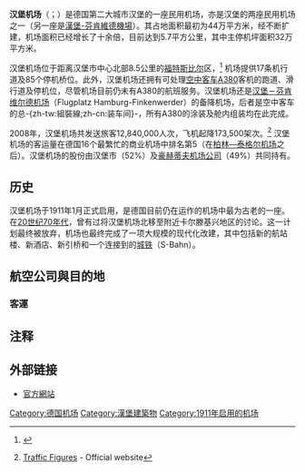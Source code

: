 {{Infobox Airport
| name = 汉堡机场
| nativename = {{lang|de|Flughafen Hamburg}}
| image = Hamburg Airport Logo.svg
| image-width = 260px
| IATA = HAM
| ICAO = EDDH
| type = 民用
| opened = 1911年
| city-served = {{GER}}[[漢堡|漢堡]]
| location = {{GER}}漢堡市[[漢堡北區|漢堡北區]]
| hub = [[欧洲之翼航空|欧洲之翼航空]]
| focus_city = [[神鹰航空|神鹰航空]]<br>[[瑞安航空|瑞安航空]]<br>[[德国途易航空|德国途易航空]]
| elevation-f = 53
| coordinates = {{coord|53|37|49|N|9|59|18|E|type:airport}}
| runway1_heading = 05/23 
| runway1_feet = 10,663 
| runway1_meter = 3,250 
| runway1_surface = [[柏油|柏油]] 
| runway2_heading = 15/33 
| runway2_feet = 12,028 
| runway2_meter = 3,666 
| runway2_surface = 柏油 
| website = [https://www.hamburg-airport.de/ hamburg-airport.de]
}}
'''汉堡机场'''（{{lang-de|'''Flughafen Hamburg'''}}；{{airport codes|HAM|EDDH}}）是德国第二大城市汉堡的一座民用机场，亦是汉堡的两座民用机场之一（另一座是[[漢堡-芬肯維德機場|漢堡-芬肯維德機場]]）。其占地面积最初为44万平方米，经不断扩建，机场面积已经增长了十余倍，目前达到5.7平方公里，其中主停机坪面积32万平方米。

汉堡机场位于距离汉堡市中心北部8.5公里的[[福特斯比尔|福特斯比尔]]区，<ref name="AIP">{{Cite web |url=http://www.ead.eurocontrol.int/publicuser/protect/pu/main.jsp |title=EAD Basic |accessdate=2009-10-29 |archive-date=2018-06-12 |archive-url=https://web.archive.org/web/20180612144000/http://www.ead.eurocontrol.int/publicuser/protect/pu/main.jsp |dead-url=no }}</ref> 机场提供17条机行道及85个停机桥位。此外，汉堡机场还拥有可处理[[空中客车A380|空中客车A380]]客机的跑道、滑行道及停机位，尽管机场目前仍未有A380的航班服务。汉堡机场还是[[汉堡－芬肯维尔德机场|汉堡－芬肯维尔德机场]]（Flugplatz Hamburg-Finkenwerder）的备降机场，后者是空中客车的总-{zh-tw:組裝線;zh-cn:装车间}-，所有A380的涂装及舱内组装均在此完成。

2008年，汉堡机场共发送旅客12,840,000人次，飞机起降173,500架次。<ref name="stats">{{en icon}} [http://www.ham.airport.de/en/c_figures_traffic_figures.html Traffic Figures] {{Wayback|url=http://www.ham.airport.de/en/c_figures_traffic_figures.html |date=20141006095557 }} - Official website</ref> 汉堡机场的客运量在德国16个最繁忙的商业机场中排名第5（在[[柏林－泰格尔奥托·利林塔尔机场|柏林—泰格尔机场]]之后）。汉堡机场的股份由汉堡市（52%）及[[豪赫蒂夫|豪赫蒂夫机场公司]]（49%）共同持有。

== 历史 ==
汉堡机场于1911年1月正式启用，是德国目前仍在运作的机场中最为古老的一座。在[[20世纪70年代|20世纪70年代]]，曾有过将汉堡机场北移至附近卡尔滕基兴地区的讨论。这一计划最终被放弃，机场也最终完成了一项大规模的现代化改建，其中包括新的航站楼、新酒店、新引桥和一个连接到的[[汉堡城铁|城铁]]（S-Bahn）。

== 航空公司與目的地 ==
=== 客運 ===
{{Expand|time=2016-10-19T03:43:47+00:00}}
{{Airport-dest-list
|{{flagicon|GRC}} [[愛琴海航空|愛琴海航空]]|[[雅典埃莱夫塞里奥斯·韦尼泽洛斯国际机场|雅典]]
|{{flagicon|IRL}} [[愛爾蘭航空|愛爾蘭航空]]|[[都柏林机场|都柏林]]
|{{flagicon|RUS}} [[俄羅斯航空|俄羅斯航空]]|[[谢列梅捷沃国际机场|莫斯科-謝列梅捷沃]]
|{{flagicon|RUS}} [[俄羅斯航空|俄羅斯航空]]<br>由[[俄羅斯國家航空|俄羅斯國家航空]]營運|[[普爾科沃機場|聖彼得堡]]
|{{flagicon|LVA}} [[波羅的海航空|波羅的海航空]]|[[里加国际机场|里加]]
|{{flagicon|ESP}} [[歐洲航空|歐洲航空]]|
|{{flagicon|FRA}} [[法國航空|法國航空]]| [[巴黎夏爾·戴高樂機場|巴黎]]
|{{flagicon|GRL}} [[格陵蘭航空|格陵蘭航空]]|
|{{flagicon|MLT}} [[馬爾他航空|馬爾他航空]]|
|{{flagicon|SRB}} [[塞爾維亞航空|塞爾維亞航空]]|
|{{flagicon|BGR}} [[維亞航空|維亞航空]]|
|{{flagicon|FRA}} {{link-en|法國ASL航空|ASL Airlines France}}|
|{{flagicon|TUR}} {{link-en|亞特拉斯全球航空|AtlasGlobal}}|
|{{flagicon|AUT}} [[奧地利航空|奧地利航空]]|
[[維也納國際机场|維也納]]
|{{flagicon|ROM}} [[蓝色航空_(罗马尼亚)|藍色航空]]|
|{{flagicon|UK}} [[英倫區域航空|英倫區域航空]]|
|{{flagicon|UK}} [[英國航空|英國航空]]|
|{{flagicon|UK}} [[英國航空|英國航空]]<br>由[[英國東方航空|英國東方航空]]營運|
|{{flagicon|UK}} [[英國航空|英國航空]]<br>由MHS Aviation營運|
|{{flagicon|BEL}} [[布魯塞爾航空|布魯塞爾航空]]|
|{{flagicon|BEL}} [[布魯塞爾航空|布魯塞爾航空]]<br>由[[弗萊比航空|弗萊比航空]]營運|
|{{flagicon|BGR}} {{link-en|保加利亞包機航空|Bulgarian Air Charter}}|
|{{flagicon|FRA}} Chalair Aviation|
|{{flagicon|DEU}} [[神鷹航空|神鷹航空]]|
|{{flagicon|TUR}} {{link-en|克爾登航空|Corendon Airlines}}|
|{{flagicon|CZE}} [[捷克航空|捷克航空]]|
|{{flagicon|UK}} [[易捷航空|易捷航空]]|
|{{flagicon|CHE}} [[瑞士易捷航空|瑞士易捷航空]]|
|{{flagicon|UAE}} [[阿联酋航空|-{阿}-聯酋航空]]|
[[杜拜國際機場|杜拜]]
|{{flagicon|DEU}} [[歐洲之翼航空|歐洲之翼航空]]|
|{{flagicon|DEU}} [[歐洲之翼航空|歐洲之翼航空]]<br>由[[德國之翼|德國之翼]]營運|
|{{flagicon|FIN}} [[芬蘭航空|芬蘭航空]]|[[赫爾辛基-萬塔機場|赫爾辛基]]
|{{flagicon|FIN}} [[芬蘭航空|芬蘭航空]]<br>由{{link-en|北歐區域航空|Nordic Regional Airlines}}營運|
|{{flagicon|TUR}} [[自由鳥航空|自由鳥航空]]|
|{{flagicon|DEU}} [[日耳曼尼亞航空|日耳曼尼亞航空]]|
|{{flagicon|ESP}} [[西班牙國家航空|西班牙國家航空]]|
|{{flagicon|ISL}} [[冰島航空|冰島航空]]|
|{{flagicon|IRN}} [[伊朗航空|伊朗航空]]|
|{{flagicon|NLD}} [[荷蘭皇家航空|荷蘭皇家航空]]|
|{{flagicon|NLD}} [[荷蘭皇家航空|荷蘭皇家航空]]<br>由[[荷蘭皇家城市短途航空|荷蘭皇家城市短途航空]]營運|
|{{flagicon|POL}} [[LOT波蘭航空|LOT波蘭航空]]|
|{{flagicon|DEU}} [[漢莎航空|漢莎航空]]|
|{{flagicon|LUX}} [[盧森堡航空|盧森堡航空]]|
|{{flagicon|NOR}} {{link-en|北歐區域航空|Nordic Regional Airlines}}|
|{{flagicon|TUN}} {{link-en|尼韋爾航空|Nouvelair}}|
|{{flagicon|TUR}} [[飛馬航空|飛馬航空]]|
|{{flagicon|DEU}} Rhein-Neckar Air<br>由{{link-en|MHS航空|MHS Aviation (Germany)}}營運|
|{{flagicon|IRL}} [[瑞安航空|瑞安航空]]|
|{{flagicon|DNK}}{{flagicon|NOR}}{{flagicon|SWE}} [[北歐航空|北歐航空]]|
|{{flagicon|DNK}}{{flagicon|NOR}}{{flagicon|SWE}} [[北歐航空|北歐航空]]<br>由{{link-en|辛柏航空|Cimber (airline)}}營運|
|{{flagicon|DNK}}{{flagicon|NOR}}{{flagicon|SWE}} [[北歐航空|北歐航空]]<br>由[[捷時航空|捷時航空]]營運|
|{{flagicon|CHE}} {{link-en|天空工作航空|SkyWork Airlines}}|
|{{flagicon|TUR}} [[太陽快運航空|太陽快運航空]]|
|{{flagicon|DEU}} [[德國極光快線|德國極光快線]]|
|{{flagicon|CHE}} [[瑞士國際航空|瑞士國際航空]]|
|{{flagicon|DEU}} Sylt Air|
|{{flagicon|TUR}} {{link-en|順風航空|Tailwind Airlines}}|
|{{flagicon|PRT}} [[TAP葡萄牙航空|TAP葡萄牙航空]]|
|{{flagicon|ROU}} [[羅馬尼亞航空|羅馬尼亞航空]]|
|{{flagicon|TUN}} [[突尼斯航空|突尼斯航空]]|
|{{flagicon|TUR}} [[土耳其航空|土耳其航空]]|
[[伊斯坦堡阿塔圖克机场|伊斯坦堡]]
|{{flagicon|USA}} [[聯合航空|聯合航空]]|
|{{flagicon|ESP}} [[伏林航空|伏林航空]]|
|{{flagicon|HUN}} [[維茲航空|維茲航空]]|
}}

== 注释 ==
{{reflist}}

== 外部链接 ==
*[https://www.hamburg-airport.de/ 官方網站] {{Wayback|url=https://www.hamburg-airport.de/ |date=20180913025749 }}{{de icon}}{{en icon}}

{{德國機場}}
{{Portal bar|德國|交通|航空}}

{{Authority control}}
[[Category:德国机场|Category:德国机场]]
[[Category:漢堡建築物|Category:漢堡建築物]]
[[Category:1911年启用的机场|Category:1911年启用的机场]]